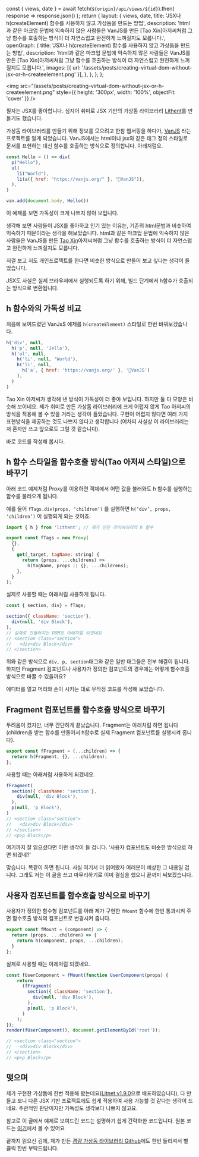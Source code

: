   const { views, date } = await fetch(`${origin}/api/views/${id}`).then(
    response => response.json()
  );
  return {
    layout: {
      views,
      date,
      title: 'JSX나 h(createElement) 함수를 사용하지 않고 가상돔을 만드는 방법',
      description:
        'html과 같은 마크업 문법에 익숙하지 않은 사람들은 VanJS를 만든 [Tao Xin]아저씨처럼 그냥 함수를 호출하는 방식이 더 자연스럽고 완전하게 느껴질지도 모릅니다.',
      openGraph: {
        title: 'JSX나 h(createElement) 함수를 사용하지 않고 가상돔을 만드는 방법',
        description:
          'html과 같은 마크업 문법에 익숙하지 않은 사람들은 VanJS를 만든 [Tao Xin]아저씨처럼 그냥 함수를 호출하는 방식이 더 자연스럽고 완전하게 느껴질지도 모릅니다.',
        images: [{ url: '/assets/posts/creating-virtual-dom-without-jsx-or-h-createelement.png' }],
      },
    },
  };
};

<img src="/assets/posts/creating-virtual-dom-without-jsx-or-h-createelement.png" style={{ height: '300px', width: '100%', objectFit: 'cover' }} />

필자는 JSX를 좋아합니다. 심지어 취미로 JSX 기반의 가상돔 라이브러리 [Lithent](https://github.com/superlucky84/lithent)를 만들기도 했습니다.

가상돔 라이브러리를 만들기 위해 정보를 모으려고 한참 웹서핑을 하다가, [VanJS](https://vanjs.org/) 라는 프로젝트를 알게 되었습니다. VanJS에서는 html이나 jsx와 같은 태그 정의 스타일로 문서를 표현하는 대신 함수를 호출하는 방식으로 정의합니다. 아래처럼요.

```javascript
const Hello = () => div(
  p("Hello"),
  ul(
    li("World"),
    li(a({ href: "https://vanjs.org/" }, "🍦VanJS")),
  ),
)

van.add(document.body, Hello())
```

이 예제를 보면 가독성이 크게 나쁘지 않아 보입니다.

생각해 보면 사람들이 JSX를 좋아하고 인기 있는 이유는, 기존의 html문법과 비슷하여 익숙하기 때문이라는 생각을 해보았습니다. html과 같은 마크업 문법에 익숙하지 않은 사람들은 VanJS를 만든 [Tao Xin](https://vanjs.org/about)아저씨처럼 그냥 함수를 호출하는 방식이 더 자연스럽고 완전하게 느껴질지도 모릅니다.

저걸 보고 저도 개인프로젝트를 한다면 비슷한 방식으로 만들어 보고 싶다는 생각이 들었습니다.

JSX도 사실은 실제 브라우저에서 실행되도록 하기 위해, 빌드 단계에서 h함수가 호출되는 방식으로 변환됩니다.

## h 함수와의 가독성 비교

처음에 보여드렸던 VanJsS 예제를 `h(createElement)` 스타일로 한번 바꿔보겠습니다.

```javascript
h('div', null,
  h('p', null, 'Jello'),
  h('ul', null,
    h('li', null, 'World'),
    h('li', null,
      h('a', { href: 'https://vanjs.org/' }, '🍦VanJS')
    ),
  )
)
```

Tao Xin 아저씨가 생각해 낸 방식이 가독성이 더 좋아 보입니다. 하지만 둘 다 모양은 비슷해 보이네요. 제가 취미로 만든 가상돔 라이브러리에 크게 어렵지 않게 Tao 아저씨의 방식을 적용해 볼 수 있을 거라는 생각이 들었습니다. 구현이 어렵지 않다면 여러 가지 표현방식을 제공하는 것도 나쁘지 않다고 생각합니다 (어차피 사실상 이 라이브러리는 저 혼자만 쓰고 앞으로도 그럴 것 같습니다).

바로 코드를 작성해 봅시다.


## h 함수 스타일을 함수호출 방식(Tao 아저씨 스타일)으로 바꾸기

아래 코드 예제처럼 Proxy를 이용하면 객체에서 어떤 값을 불러와도 h 함수를 실행하는 함수를 불러오게 됩니다.

예를 들어 `fTags.div(props, ‘children’)` 를 실행하면 `h(‘div’, props, ‘children’)` 이 실행되게 되는 것이죠.

```javascript
import { h } from 'lithent'; // 제가 만든 라이버리리의 h 함수

export const fTags = new Proxy(
  {},
  {
    get(_target, tagName: string) {
      return (props, ...childrens) =>
        h(tagName, props || {}, ...childrens);
    },
  }
);
```

실제로 사용할 때는 아래처럼 사용하게 됩니다.

```javascript
const { section, div} = fTags;

section({ className: 'section'}, 
  div(null, 'div Block'),
),
// 실제로 만들어지는 DOM은 아래처럼 되겠네요
// <section class="section">
//   <div>div Block</div>
// </section>
```

위와 같은 방식으로 `div, p, section`태그와 같은 일반 태그들은 전부 해결이 됩니다. 하지만 Fragment 컴포넌트나 사용자가 정의한 컴포넌트의 경우에는 어떻게 함수호출 방식으로 바꿀 수 있을까요?

에디터를 열고 머리와 손이 시키는 대로 무작정 코드를 작성해 보았습니다.


## Fragment 컴포넌트를 함수호출 방식으로 바꾸기

두려움이 컸지만, 너무 간단하게 끝났습니다. Fragment는 아래처럼 하면 됩니다(children을 받는 함수를 만들어서 h함수로 실제 Fragment 컴포넌트를 실행시켜 줍니다).


```javascript
export const fFragment = (...children) => {
  return h(Fragment, {}, ...children);
};
```

사용할 때는 아래처럼 사용하게 되겠네요.

```javascript
fFragment(
  section({ className: 'section'}, 
    div(null, 'div Block'),
  ),
  p(null, 'p Block'),
)
// <section class="section">
//   <div>div Block</div>
// </section>
// <p>p Block</p>
```

여기까지 잘 읽으셨다면 이런 생각이 들 겁니다. ‘사용자 컴포넌트도 비슷한 방식으로 하면 되겠네?’

맞습니다. 똑같이 하면 됩니다. 사실 여기서 더 읽어봤자 여러분이 예상한 그 내용일 겁니다. 그래도 저는 이 글을 쓰고 마무리하기로 이미 결심을 했으니 끝까지 써보겠습니다.



## 사용자 컴포넌트를 함수호출 방식으로 바꾸기

사용자가 정의한 함수형 컴포넌트를 아래 제가 구현한 `fMount` 함수에 한번 통과시켜 주면 함수호출 방식의 컴포넌트로 변경시켜 줍니다.

```javascript
export const fMount = (component) => {
  return (props, ...children) => {
    return h(component, props, ...children);
  }
};
```

실제로 사용할 때는 아래처럼 되겠네요.

```javascript
const fUserComponent = fMount(function UserComponent(props) {
    return
      (fFragment(
        section({ className: 'section'}, 
          div(null, 'div Block'),
        ),
        p(null, 'p Block'),
      )
    );
});
render(fUserComponent(), document.getElementById('root'));

// <section class="section">
//   <div>div Block</div>
// </section>
// <p>p Block</p>
```

## 맺으며


제가 구현한 가상돔에 한번 적용해 봤는데요([Litnet v1.9.0](https://www.npmjs.com/package/lithent)으로 배포하였습니다), 다 만들고 보니 다른 JSX 기반 프로젝트에도 쉽게 적용하여 사용 가능할 것 같다는 생각이 드네요. 주관적인 판단이지만 가독성도 생각보다 나쁘지 않고요.

참고로 이 글에서 예제로 보여드린 코드는 설명하기 쉽게 간략화한 코드입니다. 원본 코드는 [여기](https://github.com/superlucky84/lithent/blob/master/ftags/src/index.ts)에서 볼 수 있어요

끝까지 읽으신 김에, 제가 만든 [경량 가상돔 라이브러리 Github](https://github.com/superlucky84/lithent)에도 한번 들리셔서 별 클릭 한번 부탁드립니다.



































